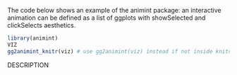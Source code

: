 The code below shows an example of the animint package: an interactive
animation can be defined as a list of ggplots with showSelected and
clickSelects aesthetics.

```r
library(animint)
VIZ
gg2animint_knitr(viz) # use gg2animint(viz) instead if not inside knitr/Rmd.
```

DESCRIPTION
